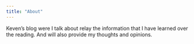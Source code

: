 ```yaml
---
title: "About"
---
```


Keven's blog were I talk about relay the information that I have learned over the reading.
And will also provide my thoughts and opinions.
